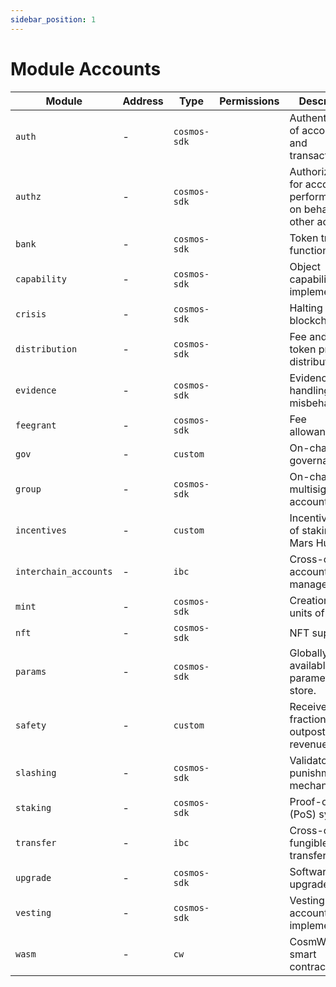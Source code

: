 ```yaml
---
sidebar_position: 1
---
```


# Module Accounts

| Module  | Address  | Type  | Permissions  | Description  |
|---|---|---|---|---|
| `auth`  | -  | `cosmos-sdk`  |   | Authentication of accounts and transactions.  |
| `authz`  | -  | `cosmos-sdk`  |   | Authorization for accounts to perform actions on behalf of other accounts.  |
| `bank`  | -  | `cosmos-sdk`  |   | Token transfer functionalities.  |
| `capability`  | -  | `cosmos-sdk`  |   | Object capability implementation.  |
| `crisis`  | -  | `cosmos-sdk`  |   | Halting the blockchain.  |
| `distribution`  | -  | `cosmos-sdk`  |   | Fee and staking token provision distribution.  |
| `evidence`  | -  | `cosmos-sdk`  |   | Evidence handling for misbehavior.  |
| `feegrant`  | -  | `cosmos-sdk`  |   | Fee allowances.  |
| `gov`  | -  | `custom`  |   | On-chain governance.  |
| `group`  | -  | `cosmos-sdk`  |   | On-chain multisig accounts.  |
| `incentives`  | -  | `custom`  |   | Incentivisation of staking on Mars Hub.  |
| `interchain_accounts`  | -  | `ibc`  |   | Cross-chain account management.  |
| `mint`  | -  | `cosmos-sdk`  |   | Creation of new units of MARS.  |
| `nft`  | -  | `cosmos-sdk`  |   | NFT support.  |
| `params`  |  - | `cosmos-sdk`  |   | Globally available parameter store.  |
| `safety`  | -  | `custom`  |   | Receives a fraction of an outpost’s revenues.  |
| `slashing`  | -  | `cosmos-sdk`  |   | Validator punishment mechanisms.  |
| `staking`  | -  | `cosmos-sdk`  |   | Proof-of-Stake (PoS) system.  |
| `transfer`  | -  | `ibc`  |   | Cross-chain fungible token transfers.  |
| `upgrade`  | -  | `cosmos-sdk`  |   | Software upgrades.   |
| `vesting`  | -  | `cosmos-sdk`  |   | Vesting account implementation.  |
| `wasm`  | -  | `cw`  |   | CosmWasm smart contracts.  |


